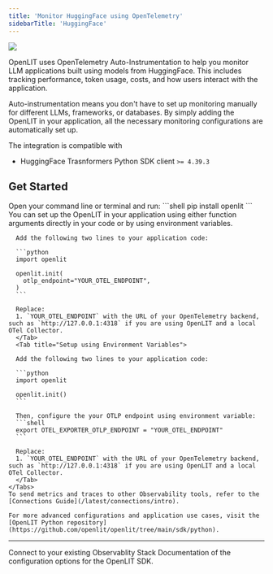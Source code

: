 ```yaml
---
title: 'Monitor HuggingFace using OpenTelemetry'
sidebarTitle: 'HuggingFace'
---
```


<Frame>
  <img src="/images/docs-huggingface-banner.gif" />
</Frame>

OpenLIT uses OpenTelemetry Auto-Instrumentation to help you monitor LLM applications built using models from HuggingFace. This includes tracking performance, token usage, costs, and how users interact with the application.

Auto-instrumentation means you don't have to set up monitoring manually for different LLMs, frameworks, or databases. By simply adding the OpenLIT in your application, all the necessary monitoring configurations are automatically set up.

The integration is compatible with  
- HuggingFace Trasnformers Python SDK client `>= 4.39.3` 

## Get Started 

<Steps>
    <Step title="Install OpenLIT">
      Open your command line or terminal and run:
      ```shell
      pip install openlit
      ```
    </Step>
    <Step title="Initialize the OpenLIT in Your Application">
    You can set up the OpenLIT in your application using either function arguments directly in your code or by using environment variables.
    <Tabs>
      <Tab title="Setup using function arguments">

      Add the following two lines to your application code:

      ```python
      import openlit

      openlit.init(
        otlp_endpoint="YOUR_OTEL_ENDPOINT", 
      )
      ```

      Replace:
      1. `YOUR_OTEL_ENDPOINT` with the URL of your OpenTelemetry backend, such as `http://127.0.0.1:4318` if you are using OpenLIT and a local OTel Collector.
      </Tab>
      <Tab title="Setup using Environment Variables">
      
      Add the following two lines to your application code:

      ```python
      import openlit

      openlit.init()
      ```

      Then, configure the your OTLP endpoint using environment variable:
      ```shell
      export OTEL_EXPORTER_OTLP_ENDPOINT = "YOUR_OTEL_ENDPOINT"
      ```

      Replace:
      1. `YOUR_OTEL_ENDPOINT` with the URL of your OpenTelemetry backend, such as `http://127.0.0.1:4318` if you are using OpenLIT and a local OTel Collector. 
      </Tab>
    </Tabs>
    To send metrics and traces to other Observability tools, refer to the [Connections Guide](/latest/connections/intro).

    For more advanced configurations and application use cases, visit the [OpenLIT Python repository](https://github.com/openlit/openlit/tree/main/sdk/python).
  </Step>
</Steps>

---

<CardGroup cols={2}>
<Card title="Connections" href="/latest/connections/intro" icon='link'>
Connect to your existing Observablity Stack
</Card>
<Card title="SDK configuration" href="/latest/sdk-configuration" icon='file-code'>
Documentation of the configuration options for the OpenLIT SDK.
</Card>
</CardGroup>
